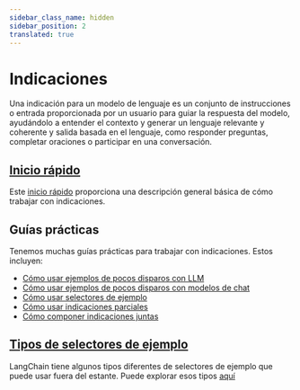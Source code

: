 ```yaml
---
sidebar_class_name: hidden
sidebar_position: 2
translated: true
---
```


# Indicaciones

Una indicación para un modelo de lenguaje es un conjunto de instrucciones o entrada proporcionada por un usuario para
guiar la respuesta del modelo, ayudándolo a entender el contexto y generar un lenguaje relevante y coherente
y salida basada en el lenguaje, como responder preguntas, completar oraciones
o participar en una conversación.

## [Inicio rápido](./quick_start)

Este [inicio rápido](./quick_start) proporciona una descripción general básica de cómo trabajar con indicaciones.

## Guías prácticas

Tenemos muchas guías prácticas para trabajar con indicaciones. Estos incluyen:

- [Cómo usar ejemplos de pocos disparos con LLM](./few_shot_examples)
- [Cómo usar ejemplos de pocos disparos con modelos de chat](./few_shot_examples_chat)
- [Cómo usar selectores de ejemplo](./example_selectors)
- [Cómo usar indicaciones parciales](./partial)
- [Cómo componer indicaciones juntas](./composition)

## [Tipos de selectores de ejemplo](./example_selectors)

LangChain tiene algunos tipos diferentes de selectores de ejemplo que puede usar fuera del estante. Puede explorar esos tipos [aquí](./example_selectors)
